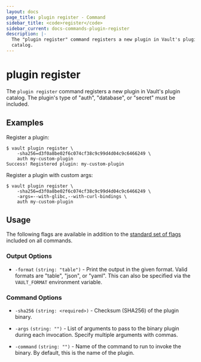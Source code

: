 ```yaml
---
layout: docs
page_title: plugin register - Command
sidebar_title: <code>register</code>
sidebar_current: docs-commands-plugin-register
description: |-
  The "plugin register" command registers a new plugin in Vault's plugin
  catalog.
---
```


# plugin register

The `plugin register` command registers a new plugin in Vault's plugin catalog.
The plugin's type of "auth", "database", or "secret" must be included.

## Examples

Register a plugin:

```text
$ vault plugin register \
    -sha256=d3f0a8be02f6c074cf38c9c99d4d04c9c6466249 \
    auth my-custom-plugin
Success! Registered plugin: my-custom-plugin
```

Register a plugin with custom args:

```text
$ vault plugin register \
    -sha256=d3f0a8be02f6c074cf38c9c99d4d04c9c6466249 \
    -args=--with-glibc,--with-curl-bindings \
    auth my-custom-plugin
```

## Usage

The following flags are available in addition to the [standard set of
flags](/docs/commands/index.html) included on all commands.

### Output Options

- `-format` `(string: "table")` - Print the output in the given format. Valid
  formats are "table", "json", or "yaml". This can also be specified via the
  `VAULT_FORMAT` environment variable.

### Command Options

- `-sha256` `(string: <required>)` - Checksum (SHA256) of the plugin binary.

- `-args` `(string: "")` - List of arguments to pass to the binary plugin during
  each invocation. Specify multiple arguments with commas.

- `-command` `(string: "")` - Name of the command to run to invoke the binary.
  By default, this is the name of the plugin.
